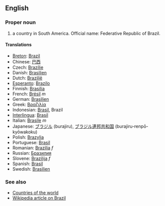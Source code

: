 ==English==

===Proper noun===

# a country in South America. Official name: Federative Republic of Brazil.

====Translations====

*[[Breton]]: [[Brazil]]
*Chinese: [[巴西]]
*Czech: [[Brazílie]]
*Danish: [[Brasilien]]
*Dutch: [[Brazilië]]
*[[Esperanto]]: [[Brazilo]]
*Finnish: [[Brasilia]]
*French: [[Brésil]] ''m''
*German: [[Brasilien]]
*Greek: [[Βραζιλία]]
*Indonesian: [[Brasil]], Brazil
*[[Interlingua]]: [[Brasil]]
*Italian: [[Brasile]] ''m''
*Japanese: [[ブラジル]] (burajiru), [[ブラジル]][[連邦]][[共和国]] (burajiru-renpō-kyōwakoku)
*Polish: [[Brazylia]]
*Portuguese: [[Brasil]]
*Romanian: [[Brazilia]] ''f''
*Russian: [[Бразилия]]
*Slovene: [[Brazilija]] ''f''
*Spanish: [[Brasil]]
*Swedish: [[Brasilien]]

===See also===
*[[Countries of the world]]
*[[en:Brazil|Wikipedia article on Brazil]]